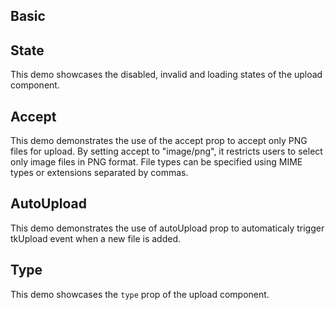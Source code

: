 
## Basic

<Basic />

## State

This demo showcases the disabled, invalid and loading states of the upload component.

<State />

## Accept

This demo demonstrates the use of the accept prop to accept only PNG files for upload. By setting accept to "image/png", it restricts users to select only image files in PNG format. File types can be specified using MIME types or extensions separated by commas.

<Accept />

## AutoUpload

This demo demonstrates the use of autoUpload prop to automaticaly trigger tkUpload event when a new file is added.

<AutoUpload />

## Type

This demo showcases the `type` prop of the upload component.

<Type/>
